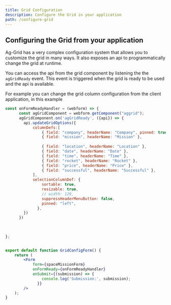 ```yaml
---
title: Grid Configuration
description: Configure the Grid in your application
path: /configure-grid
---
```



## Configuring the Grid from your application
Ag-Grid has a very complex configuration system that allows you to customize the grid in many ways. It also exposes an api to programmatically change the grid at runtime.

You can access the api from the grid component by listening the the `agGridReady` event. This event is triggered when the grid is ready to be used and the api is available.

For example you can change the grid column configuration from the client application, in this example

```jsx
const onFormReadyHandler = (webform) => {
      const agGridComponent = webform.getComponent("aggrid");
      agGridComponent.on('agGridReady', ({api}) => {
        api.updateGridOptions({
            columnDefs:[
                { field: "company", headerName: "Company", pinned: true },
                { field: "mission", headerName: "Mission" },
                
                { field: "location", headerName: "Location" },
                { field: "date", headerName: "Date" },
                { field: "time", headerName: "Time" },
                { field: "rocket", headerName: "Rocket" },
                { field: "price", headerName: "Price" },
                { field: "successful", headerName: "Successful" },
            ],
            selectionColumnDef: {
                sortable: true,
                resizable: true,
                // width: 120,
                suppressHeaderMenuButton: false,
                pinned: "left",
              },
        })
      })
      
      
      
};


export default function GridConfigForm() {
    return (
        <Form
            form={spaceMissionForm}
            onFormReady={onFormReadyHandler}
            onSubmit={(submission) => {
                console.log('Submission:', submission);
              }}
        />  
    );
}
```
<GridConfigForm />